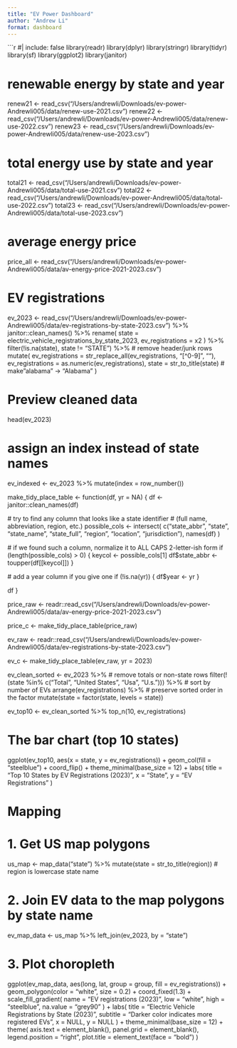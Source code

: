 ```yaml
---
title: "EV Power Dashboard"
author: "Andrew Li"
format: dashboard
---
```

```r
#| include: false
library(readr)
library(dplyr)
library(stringr)
library(tidyr)
library(sf)
library(ggplot2)
library(janitor)

# renewable energy by state and year
renew21 <- read_csv("/Users/andrewli/Downloads/ev-power-Andrewli005/data/renew-use-2021.csv")
renew22 <- read_csv("/Users/andrewli/Downloads/ev-power-Andrewli005/data/renew-use-2022.csv")
renew23 <- read_csv("/Users/andrewli/Downloads/ev-power-Andrewli005/data/renew-use-2023.csv")

# total energy use by state and year
total21 <- read_csv("/Users/andrewli/Downloads/ev-power-Andrewli005/data/total-use-2021.csv")
total22 <- read_csv("/Users/andrewli/Downloads/ev-power-Andrewli005/data/total-use-2022.csv")
total23 <- read_csv("/Users/andrewli/Downloads/ev-power-Andrewli005/data/total-use-2023.csv")

# average energy price
price_all <- read_csv("/Users/andrewli/Downloads/ev-power-Andrewli005/data/av-energy-price-2021-2023.csv")

# EV registrations
ev_2023 <- read_csv("/Users/andrewli/Downloads/ev-power-Andrewli005/data/ev-registrations-by-state-2023.csv") %>%
  janitor::clean_names() %>%
  rename(
    state = electric_vehicle_registrations_by_state_2023,
    ev_registrations = x2
  ) %>%
  filter(!is.na(state), state != "STATE") %>%   # remove header/junk rows
  mutate(
    ev_registrations = str_replace_all(ev_registrations, "[^0-9]", ""),
    ev_registrations = as.numeric(ev_registrations),
    state = str_to_title(state)                 # make "alabama" -> "Alabama"
  )

# Preview cleaned data
head(ev_2023)

# assign an index instead of state names
ev_indexed <- ev_2023 %>%
  mutate(index = row_number())

make_tidy_place_table <- function(df, yr = NA) {
  df <- janitor::clean_names(df)

  # try to find any column that looks like a state identifier
  # (full name, abbreviation, region, etc.)
  possible_cols <- intersect(
    c("state_abbr", "state", "state_name", "state_full", "region", "location", "jurisdiction"),
    names(df)
  )

  # if we found such a column, normalize it to ALL CAPS 2-letter-ish form
  if (length(possible_cols) > 0) {
    keycol <- possible_cols[1]
    df$state_abbr <- toupper(df[[keycol]])
  }

  # add a year column if you give one
  if (!is.na(yr)) {
    df$year <- yr
  }

  df
}

price_raw <- readr::read_csv("/Users/andrewli/Downloads/ev-power-Andrewli005/data/av-energy-price-2021-2023.csv")

price_c <- make_tidy_place_table(price_raw)


ev_raw <- readr::read_csv("/Users/andrewli/Downloads/ev-power-Andrewli005/data/ev-registrations-by-state-2023.csv")

ev_c <- make_tidy_place_table(ev_raw, yr = 2023)

ev_clean_sorted <- ev_2023 %>%
  # remove totals or non-state rows
  filter(!(state %in% c("Total", "United States", "Usa", "U.s."))) %>%
  # sort by number of EVs
  arrange(ev_registrations) %>%
  # preserve sorted order in the factor
  mutate(state = factor(state, levels = state))

ev_top10 <- ev_clean_sorted %>%
  top_n(10, ev_registrations)

# The bar chart (top 10 states)
ggplot(ev_top10, aes(x = state, y = ev_registrations)) +
  geom_col(fill = "steelblue") +
  coord_flip() +
  theme_minimal(base_size = 12) +
  labs(
    title = "Top 10 States by EV Registrations (2023)",
    x = "State",
    y = "EV Registrations"
  )

# Mapping
# 1. Get US map polygons
us_map <- map_data("state") %>%
  mutate(state = str_to_title(region))  # region is lowercase state name

# 2. Join EV data to the map polygons by state name
ev_map_data <- us_map %>%
  left_join(ev_2023, by = "state")

# 3. Plot choropleth
ggplot(ev_map_data, aes(long, lat, group = group, fill = ev_registrations)) +
  geom_polygon(color = "white", size = 0.2) +
  coord_fixed(1.3) +
  scale_fill_gradient(
    name = "EV registrations (2023)",
    low = "white",
    high = "steelblue",
    na.value = "grey90"
  ) +
  labs(
    title = "Electric Vehicle Registrations by State (2023)",
    subtitle = "Darker color indicates more registered EVs",
    x = NULL,
    y = NULL
  ) +
  theme_minimal(base_size = 12) +
  theme(
    axis.text = element_blank(),
    panel.grid = element_blank(),
    legend.position = "right",
    plot.title = element_text(face = "bold")
  )